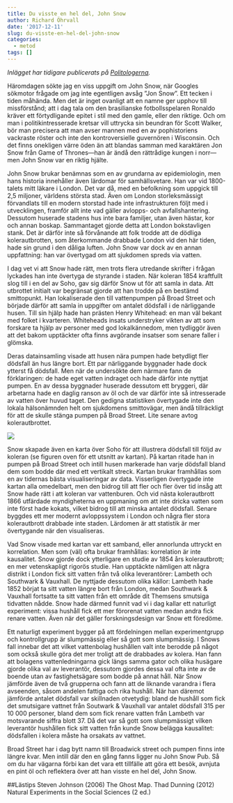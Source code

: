 ```yaml
---
title: Du visste en hel del, John Snow
author: Richard Öhrvall
date: '2017-12-11'
slug: du-visste-en-hel-del-john-snow
categories:
  - metod
tags: []
---
```

*Inlägget har tidigare publicerats på [Politologerna](https://politologerna.wordpress.com/2017/12/11/du-visste-en-hel-del-john-snow/).*

Häromdagen sökte jag en viss uppgift om John Snow, när Googles sökmotor frågade om jag inte egentligen avsåg ”Jon Snow”. Ett tecken i tiden måhända. Men det är inget ovanligt att en namne ger upphov till missförstånd; att i dag tala om den brasilianske fotbollsspelaren Ronaldo kräver ett förtydligande epitet i stil med den gamle, eller den riktige. Och om man i politikintresserade kretsar vill uttrycka sin beundran för Scott Walker, bör man precisera att man avser mannen med en av pophistoriens vackraste röster och inte den kontroversielle guvernören i Wisconsin. Och det finns onekligen värre öden än att blandas samman med karaktären Jon Snow från Game of Thrones--–han är ändå den rättrådige kungen i norr--–men John Snow var en riktig hjälte.

John Snow brukar benämnas som en av grundarna av epidemiologin, men hans historia innehåller även lärdomar för samhällsvetare. Han var vid 1800-talets mitt läkare i London. Det var då, med en befolkning som uppgick till 2,5 miljoner, världens största stad. Även om London storleksmässigt förvandlats till en modern storstad hade inte infrastrukturen följt med i utvecklingen, framför allt inte vad gäller avlopps- och avfallshantering. Dessutom huserade stadens hus inte bara familjer, utan även hästar, kor och annan boskap. Sammantaget gjorde detta att London bokstavligen stank. Det är därför inte så förvånande att folk trodde att de dödliga kolerautbrotten, som återkommande drabbade London vid den här tiden, hade sin grund i den dåliga luften. John Snow var dock av en annan uppfattning: han var övertygad om att sjukdomen spreds via vatten.

I dag vet vi att Snow hade rätt, men trots flera utredande skrifter i frågan lyckades han inte övertyga de styrande i staden. När koleran 1854 kraftfullt slog till i en del av Soho, gav sig därför Snow ut för att samla in data. Att utbrottet initialt var begränsat gjorde att han trodde på en bestämd smittopunkt. Han lokaliserade den till vattenpumpen på Broad Street och började därför att samla in uppgifter om antalet dödsfall i de närliggande husen. Till sin hjälp hade han prästen Henry Whitehead: en man väl bekant med folket i kvarteren. Whiteheads insats understryker vikten av att som forskare ta hjälp av personer med god lokalkännedom, men tydliggör även att det bakom upptäckter ofta finns avgörande insatser som senare faller i glömska.

Deras datainsamling visade att husen nära pumpen hade betydligt fler dödsfall än hus längre bort. Ett par närliggande byggnader hade dock ytterst få dödsfall. Men när de undersökte dem närmare fann de förklaringen: de hade eget vatten indraget och hade därför inte nyttjat pumpen. En av dessa byggnader huserade dessutom ett bryggeri, där arbetarna hade en daglig ranson av öl och de var därför inte så intresserade av vatten över huvud taget. Den gedigna statistiken övertygade inte den lokala hälsonämnden helt om sjukdomens smittovägar, men ändå tillräckligt för att de skulle stänga pumpen på Broad Street. Lite senare avtog kolerautbrottet.

![](img/posts/cholera.jpg)

Snow skapade även en karta över Soho för att illustrera dödsfall till följd av koleran (se figuren oven för ett utsnitt av kartan). På kartan ritade han in pumpen på Broad Street och intill husen markerade han varje dödsfall bland dem som bodde där med ett vertikalt streck. Kartan brukar framhållas som en av tidernas bästa visualiseringar av data. Visserligen övertygade inte kartan alla omedelbart, men den bidrog till att fler och fler över tid insåg att Snow hade rätt i att koleran var vattenburen. Och vid nästa kolerautbrott 1866 utfärdade myndigheterna en uppmaning om att inte dricka vatten som inte först hade kokats, vilket bidrog till att minska antalet dödsfall. Senare byggdes ett mer modernt avloppssystem i London och några fler stora kolerautbrott drabbade inte staden. Lärdomen är att statistik är mer övertygande när den visualiseras.

Vad Snow visade med kartan var ett samband, eller annorlunda uttryckt en korrelation. Men som (väl) ofta brukar framhållas: korrelation är inte kausalitet. Snow gjorde dock ytterligare en studie av 1854 års kolerautbrott; en mer vetenskapligt rigorös studie. Han upptäckte nämligen att några distrikt i London fick sitt vatten från två olika leverantörer: Lambeth och Southwark & Vauxhall. De nyttjade dessutom olika källor: Lambeth hade 1852 börjat ta sitt vatten längre bort från London, medan Southwark & Vauxhall fortsatte ta sitt vatten från ett område dit Themsens smutsiga tidvatten nådde. Snow hade därmed funnit vad vi i dag kallar ett naturligt experiment: vissa hushåll fick ett mer förorenat vatten medan andra fick renare vatten. Även när det gäller forskningsdesign var Snow ett föredöme.

Ett naturligt experiment bygger på att fördelningen mellan experimentgrupp och kontrollgrupp är slumpmässig eller så gott som slumpmässig. I Snows fall innebar det att vilket vattenbolag hushållen valt inte berodde på något som också skulle göra det mer troligt att de drabbades av kolera. Han fann att bolagens vattenledningarna gick längs samma gator och olika husägare gjorde olika val av leverantör, dessutom gjordes dessa val ofta inte av de boende utan av fastighetsägare som bodde på annat håll. När Snow jämförde även de två grupperna och fann att de liknande varandra i flera avseenden, såsom andelen fattiga och rika hushåll. När han däremot jämförde antalet dödsfall var skillnaden otvetydig: bland de hushåll som fick det smutsigare vattnet från Soutwark & Vauxhall var antalet dödsfall 315 per 10 000 personer, bland dem som fick renare vatten från Lambeth var motsvarande siffra blott 37. Då det var så gott som slumpmässigt vilken leverantör hushållen fick sitt vatten från kunde Snow belägga kausalitet: dödsfallen i kolera måste ha orsakats av vattnet.

Broad Street har i dag bytt namn till Broadwick street och pumpen finns inte längre kvar. Men intill där den en gång fanns ligger nu John Snow Pub. Så om du har vägarna förbi kan det vara ett tillfälle att göra ett besök, avnjuta en pint öl och reflektera över att han visste en hel del, John Snow.

##Lästips
Steven Johnson (2006) The Ghost Map.
Thad Dunning (2012) Natural Experiments in the Social Sciences (2 ed.)

